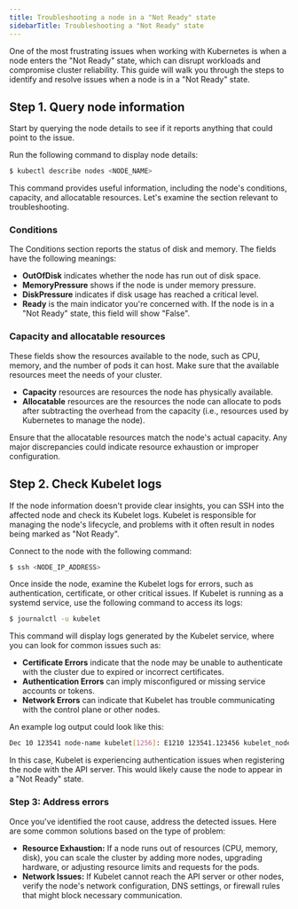 ---
title: Troubleshooting a node in a "Not Ready" state
sidebarTitle: Troubleshooting a "Not Ready" state
---

One of the most frustrating issues when working with Kubernetes is when a node enters the "Not Ready" state, which can disrupt workloads and compromise cluster reliability. This guide will walk you through the steps to identify and resolve issues when a node is in a "Not Ready" state.

## Step 1. Query node information

Start by querying the node details to see if it reports anything that could point to the issue. 

Run the following command to display node details:

```sh
$ kubectl describe nodes <NODE_NAME>
```

This command provides useful information, including the node's conditions, capacity, and allocatable resources. Let's examine the section relevant to troubleshooting.

### Conditions

The Conditions section reports the status of disk and memory. The fields have the following meanings:

  * **OutOfDisk** indicates whether the node has run out of disk space.
  * **MemoryPressure** shows if the node is under memory pressure.
  * **DiskPressure** indicates if disk usage has reached a critical level.
  * **Ready** is the main indicator you're concerned with. If the node is in a "Not Ready" state, this field will show "False".



### Capacity and allocatable resources

These fields show the resources available to the node, such as CPU, memory, and the number of pods it can host. Make sure that the available resources meet the needs of your cluster.

  * **Capacity** resources are resources the node has physically available.
  * **Allocatable** resources are the resources the node can allocate to pods after subtracting the overhead from the capacity (i.e., resources used by Kubernetes to manage the node).



Ensure that the allocatable resources match the node's actual capacity. Any major discrepancies could indicate resource exhaustion or improper configuration. 

## Step 2. Check Kubelet logs

If the node information doesn't provide clear insights, you can SSH into the affected node and check its Kubelet logs. Kubelet is responsible for managing the node's lifecycle, and problems with it often result in nodes being marked as "Not Ready".

Connect to the node with the following command:

```sh
$ ssh <NODE_IP_ADDRESS> 
```

Once inside the node, examine the Kubelet logs for errors, such as authentication, certificate, or other critical issues. If Kubelet is running as a systemd service, use the following command to access its logs:

```sh
$ journalctl -u kubelet
```

This command will display logs generated by the Kubelet service, where you can look for common issues such as:

  * **Certificate Errors** indicate that the node may be unable to authenticate with the cluster due to expired or incorrect certificates.
  * **Authentication Errors** can imply misconfigured or missing service accounts or tokens.
  * **Network Errors** can indicate that Kubelet has trouble communicating with the control plane or other nodes.



An example log output could look like this:

```sh
Dec 10 123541 node-name kubelet[1256]: E1210 123541.123456 kubelet_node_status.go:92] Unable to register node "nodename" with API server: Unauthorized
```

In this case, Kubelet is experiencing authentication issues when registering the node with the API server. This would likely cause the node to appear in a "Not Ready" state.

### Step 3: Address errors

Once you've identified the root cause, address the detected issues. Here are some common solutions based on the type of problem:

  * **Resource Exhaustion:** If a node runs out of resources (CPU, memory, disk), you can scale the cluster by adding more nodes, upgrading hardware, or adjusting resource limits and requests for the pods.
  * **Network Issues:** If Kubelet cannot reach the API server or other nodes, verify the node's network configuration, DNS settings, or firewall rules that might block necessary communication.